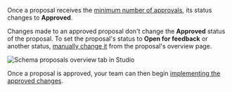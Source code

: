 Once a proposal receives the [minimum number of approvals](/graphos/delivery/configure-proposals#required-approvals), its status changes to **Approved**.

<Note>

Changes made to an approved proposal don't change the **Approved** status of the proposal.
To set the proposal's status to **Open for feedback** or another status, [manually change it](/graphos/delivery/propose-changes#change-proposal-status) from the proposal's overview page.

</Note>

<img
  src="../graphos/img/schema-proposals/approved-proposal.jpg"
  className="screenshot"
  alt="Schema proposals overview tab in Studio"
/>

Once a proposal is approved, your team can then begin [implementing the approved changes](/graphos/delivery/implement-proposals).
